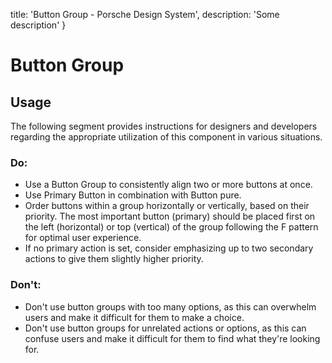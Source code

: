 
  title: 'Button Group - Porsche Design System',
  description: 'Some description'
}

# Button Group <ComponentStatus tagName="p-button-group"></ComponentStatus>

<TableOfContents headings={[]} />

## Usage

The following segment provides instructions for designers and developers regarding the appropriate utilization of this
component in various situations.

### Do:

- Use a Button Group to consistently align two or more buttons at once.
- Use Primary Button in combination with Button pure.
- Order buttons within a group horizontally or vertically, based on their priority. The most important button (primary)
should be placed first on the left (horizontal) or top (vertical) of the group following the F pattern for optimal
user experience.
- If no primary action is set, consider emphasizing up to two secondary actions to give them slightly higher priority.

### Don't:

- Don't use button groups with too many options, as this can overwhelm users and make it difficult for them to make a
choice.
- Don't use button groups for unrelated actions or options, as this can confuse users and make it difficult for them to
find what they're looking for.